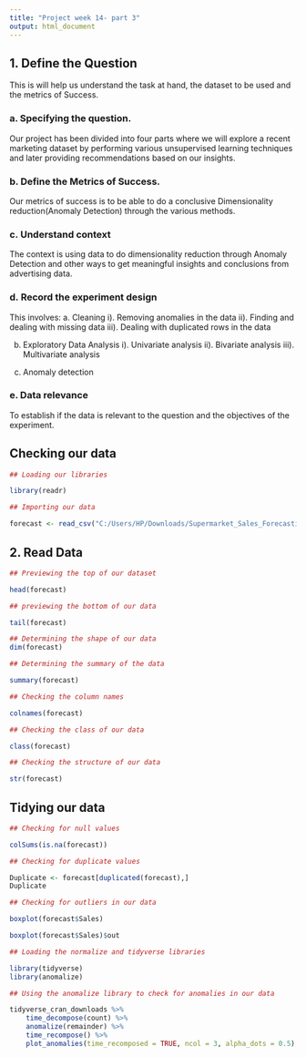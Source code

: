 ---
title: "Project week 14- part 3"
output: html_document
---

## 1. Define the Question

This is will help us understand the task at hand, the dataset to be used and the metrics of Success.

### a. Specifying the question.
  Our project has been divided into four parts where we will explore a recent marketing dataset by performing various unsupervised learning techniques and later providing recommendations based on our insights. 
 
### b. Define the Metrics of Success.
Our metrics of success is to be able to do a conclusive Dimensionality reduction(Anomaly Detection) through the various methods.

### c. Understand context
The context is using data to do dimensionality reduction through Anomaly Detection and other ways to get meaningful insights and conclusions from advertising data.

### d. Record the experiment design 
This involves:
a. Cleaning
   i). Removing anomalies in the data
  ii). Finding and dealing with missing data
 iii). Dealing with duplicated rows in the data
 
b. Exploratory Data Analysis
   i). Univariate analysis
  ii). Bivariate analysis
 iii). Multivariate analysis 
 
c. Anomaly detection
  
### e. Data relevance
To establish if the data is relevant to the question and the objectives of the experiment.

## Checking our data

```{r}
## Loading our libraries

library(readr)
```

```{r}
## Importing our data

forecast <- read_csv("C:/Users/HP/Downloads/Supermarket_Sales_Forecasting - Sales.csv")


```

## 2. Read Data

```{r}
## Previewing the top of our dataset

head(forecast)
```

```{r}
## previewing the bottom of our data

tail(forecast)

```
```{r}
## Determining the shape of our data
dim(forecast)

```

```{r}
## Determining the summary of the data

summary(forecast)
```

```{r}
## Checking the column names

colnames(forecast)


```
```{r}
## Checking the class of our data

class(forecast)

```

```{r}
## Checking the structure of our data

str(forecast)
```
## Tidying our data
```{r}
## Checking for null values

colSums(is.na(forecast))  

```
```{r}
## Checking for duplicate values

Duplicate <- forecast[duplicated(forecast),]
Duplicate

```

```{r}
## Checking for outliers in our data

boxplot(forecast$Sales)
```
```{r}
boxplot(forecast$Sales)$out
```



```{r}
## Loading the normalize and tidyverse libraries

library(tidyverse)
library(anomalize)

```





```{r}
## Using the anomalize library to check for anomalies in our data

tidyverse_cran_downloads %>%
    time_decompose(count) %>%
    anomalize(remainder) %>%
    time_recompose() %>%
    plot_anomalies(time_recomposed = TRUE, ncol = 3, alpha_dots = 0.5)


```

